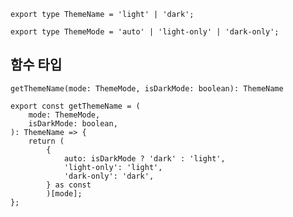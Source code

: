 



`export type ThemeName = 'light' | 'dark';`

`export type ThemeMode = 'auto' | 'light-only' | 'dark-only';`

## 함수 타입
`
getThemeName(mode: ThemeMode, isDarkMode: boolean): ThemeName
`

```tsx
export const getThemeName = (
    mode: ThemeMode,
    isDarkMode: boolean,
): ThemeName => {
    return (
        {
            auto: isDarkMode ? 'dark' : 'light',
            'light-only': 'light',
            'dark-only': 'dark',
        } as const
        )[mode];
};
```
